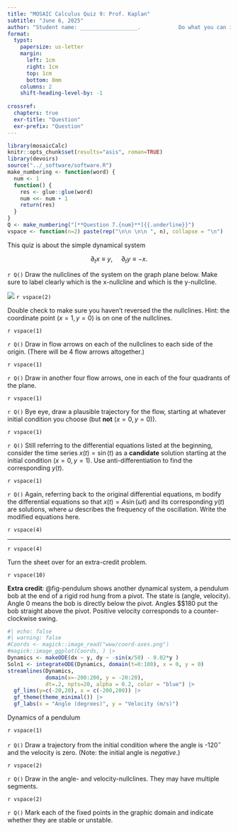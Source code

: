 ```yaml
---
title: "MOSAIC Calculus Quiz 9: Prof. Kaplan"
subtitle: "June 6, 2025"
author: "Student name: __________________.            Do what you can in 30 minutes." 
format:
  typst:
    papersize: us-letter
    margin:
      left: 1cm
      right: 1cm
      top: 1cm
      bottom: 8mm
    columns: 2
    shift-heading-level-by: -1
    
crossref:
  chapters: true
  exr-title: "Question"
  exr-prefix: "Question"
---
```



```r
library(mosaicCalc)
knitr::opts_chunk$set(results="asis", roman=TRUE)
library(devoirs)
source("../_software/software.R")
make_numbering <- function(word) {
  num <- 1
  function() {
    res <- glue::glue(word)
    num <<- num + 1
    return(res)
  }
} 
Q <- make_numbering("[**Question 7.{num}**]{{.underline}}")
vspace <- function(n=2) paste(rep("\n\n \n\n ", n), collapse = "\n")
```

This quiz is about the simple dynamical system

$$\partial_t x \equiv y, \ \ \ \ \ \partial_t y \equiv -x .$$

`r Q()` Draw the nullclines of the system on the graph plane below. Make sure to label clearly which is the x-nullcline and which is the y-nullcline. 


![](www/coord-axes.png){align="center"}
`r vspace(2)`

Double check to make sure you haven't reversed the the nullclines. Hint: the coordinate point $(x = 1, y = 0)$ is on one of the nullclines. 

`r vspace(1)`

`r Q()`  Draw in flow arrows on each of the nullclines to each side of the origin. (There will be 4 flow arrows altogether.)

`r vspace(1)`


`r Q()`  Draw in another four flow arrows, one in each of the four quadrants of the plane.

`r vspace(1)`

`r Q()` Bye eye, draw a plausible trajectory for the flow, starting at whatever initial condition you choose (but **not** $(x=0, y=0)$).

`r vspace(1)`

`r Q()`  Still referring to the differential equations listed at the beginning, consider the time series $x(t) = \sin(t)$ as a **candidate** solution starting at the initial condition $(x = 0, y = 1)$. Use anti-differentiation to find the corresponding $y(t)$.

`r vspace(1)`

`r Q()` Again, referring back to the original differential equations, m   bodify the differential equations so that $x(t) = A \sin(\omega t)$ and its corresponding $y(t)$ are solutions, where $\omega$ describes the frequency of the oscillation. Write the modified equations here.

`r vspace(4)`


----------------

`r vspace(4)`

Turn the sheet over for an extra-credit problem.

`r vspace(10)`

**Extra credit**: @fig-pendulum shows another dynamical system, a pendulum bob at the end of a rigid rod hung from a pivot. The state is (angle, velocity). Angle 0 means the bob is directly below the pivot. Angles $\pm$180 put the bob straight above the pivot. Positive velocity corresponds to a counter-clockwise swing.

::: {#fig-pendulum}
```r
#| echo: false
#| warning: false
#Coords <- magick::image_read("www/coord-axes.png")
#magick::image_ggplot(Coords, ) |>
Dynamics <- makeODE(dx ~ y, dy ~ -sin(x/50) - 0.02*y )
Soln1 <- integrateODE(Dynamics, domain(t=0:100), x = 0, y = 0)
streamlines(Dynamics, 
            domain(x=-200:200, y = -20:20), 
            dt=.2, npts=20, alpha = 0.2, color = "blue") |>
  gf_lims(y=c(-20,20), x = c(-200,200)) |>
  gf_theme(theme_minimal()) |>
  gf_labs(x = "Angle (degrees)", y = "Velocity (m/s)")
```
Dynamics of a pendulum
:::

`r vspace(1)`

`r Q()` Draw a trajectory from the initial condition where the angle is -120$^\circ$ and the velocity is zero. (Note: the initial angle is *negative*.)

`r vspace(2)`

`r Q()` Draw in the angle- and velocity-nullclines. They may have multiple segments. 

`r vspace(2)`

`r Q()` Mark each of the fixed points in the graphic domain and indicate whether they are stable or unstable.
